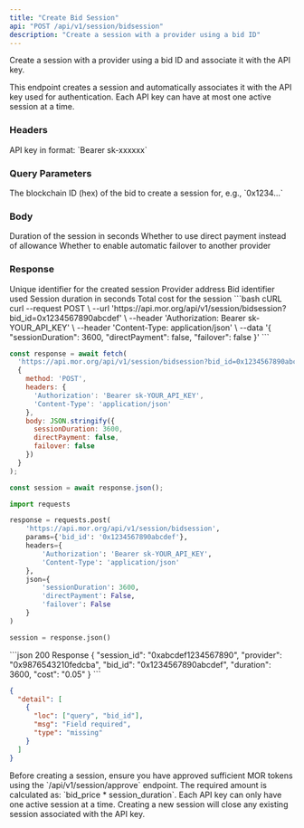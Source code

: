 ```yaml
---
title: "Create Bid Session"
api: "POST /api/v1/session/bidsession"
description: "Create a session with a provider using a bid ID"
---
```


Create a session with a provider using a bid ID and associate it with the API key.

This endpoint creates a session and automatically associates it with the API key used for authentication. Each API key can have at most one active session at a time.

### Headers

<ParamField header="Authorization" type="string" required>
  API key in format: `Bearer sk-xxxxxx`
</ParamField>

### Query Parameters

<ParamField query="bid_id" type="string" required>
  The blockchain ID (hex) of the bid to create a session for, e.g., `0x1234...`
</ParamField>

### Body

<ParamField body="sessionDuration" type="integer" default={3600}>
  Duration of the session in seconds
</ParamField>

<ParamField body="directPayment" type="boolean" default={false}>
  Whether to use direct payment instead of allowance
</ParamField>

<ParamField body="failover" type="boolean" default={false}>
  Whether to enable automatic failover to another provider
</ParamField>

### Response

<ResponseField name="session_id" type="string">
  Unique identifier for the created session
</ResponseField>

<ResponseField name="provider" type="string">
  Provider address
</ResponseField>

<ResponseField name="bid_id" type="string">
  Bid identifier used
</ResponseField>

<ResponseField name="duration" type="integer">
  Session duration in seconds
</ResponseField>

<ResponseField name="cost" type="string">
  Total cost for the session
</ResponseField>

<RequestExample>
```bash cURL
curl --request POST \
  --url 'https://api.mor.org/api/v1/session/bidsession?bid_id=0x1234567890abcdef' \
  --header 'Authorization: Bearer sk-YOUR_API_KEY' \
  --header 'Content-Type: application/json' \
  --data '{
    "sessionDuration": 3600,
    "directPayment": false,
    "failover": false
  }'
```

```javascript JavaScript
const response = await fetch(
  'https://api.mor.org/api/v1/session/bidsession?bid_id=0x1234567890abcdef',
  {
    method: 'POST',
    headers: {
      'Authorization': 'Bearer sk-YOUR_API_KEY',
      'Content-Type': 'application/json'
    },
    body: JSON.stringify({
      sessionDuration: 3600,
      directPayment: false,
      failover: false
    })
  }
);

const session = await response.json();
```

```python Python
import requests

response = requests.post(
    'https://api.mor.org/api/v1/session/bidsession',
    params={'bid_id': '0x1234567890abcdef'},
    headers={
        'Authorization': 'Bearer sk-YOUR_API_KEY',
        'Content-Type': 'application/json'
    },
    json={
        'sessionDuration': 3600,
        'directPayment': False,
        'failover': False
    }
)

session = response.json()
```
</RequestExample>

<ResponseExample>
```json 200 Response
{
  "session_id": "0xabcdef1234567890",
  "provider": "0x9876543210fedcba",
  "bid_id": "0x1234567890abcdef",
  "duration": 3600,
  "cost": "0.05"
}
```

```json 422 Validation Error
{
  "detail": [
    {
      "loc": ["query", "bid_id"],
      "msg": "Field required",
      "type": "missing"
    }
  ]
}
```
</ResponseExample>

<Warning>
  Before creating a session, ensure you have approved sufficient MOR tokens using the `/api/v1/session/approve` endpoint. The required amount is calculated as: `bid_price * session_duration`.
</Warning>

<Note>
  Each API key can only have one active session at a time. Creating a new session will close any existing session associated with the API key.
</Note>

